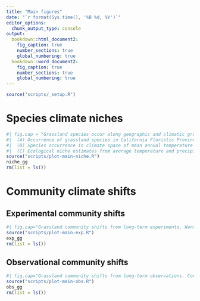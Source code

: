 ```yaml
---
title: "Main figures"
date: "`r format(Sys.time(), '%B %d, %Y')`"
editor_options: 
  chunk_output_type: console
output:
  bookdown::html_document2: 
    fig_caption: true
    number_sections: true
    global_numbering: true
  bookdown::word_document2: 
    fig_caption: true
    number_sections: true
    global_numbering: true
---
```


```r
source("scripts/_setup.R")
```

# Species climate niches

```r
#| fig.cap = "Grassland species occur along geographic and climatic gradients to estimate ecological niches.
#|  (A) Occurrence of grassland species in California Floristic Province, retrieved from the GBIF data (gray points), highlighting two example species *Danthonia californica* in the north (blue points) and *Stipa pulchra* in the south (red points).
#|  (B) Species occurrence in climate space of mean annual temperature (°C) and mean annual precipitation (mm), retrieved from the CHELSA data (gray), highlighting the same two example species *Danthonia californica* under cool and wet climates (blue) and *Stipa pulchra* under warm and dry climates (red).
#|  (C) Ecological niche estimates from average temperature and precipitation for each species (median ± standard error, gray), highlighting the two species (blue and red)."
source("scripts/plot-main-niche.R")
niche_gg
rm(list = ls())
```

# Community climate shifts

## Experimental community shifts

```r
#| fig.cap="Grassland community shifts from long-term experiments. Warming treatment causes communities to shift dominance to warmer (CTI, °C) and drier (CPI, mm) species in the Jasper Ridge Global Change Experiment (ambient plots in black, warming plots in red, background orange shades denote phase I heating +80 W m^–2^ in 1999-2002, phase II heating +100 W m^–2^ in 2003-2009, and phase III heating +250 W m^–2^ in 2010-2014, non-parametric two-sample Wilcoxon test, ns: *p* > 0.05, $*$: *p* ≤ 0.05, $**$: *p* ≤ 0.01, $***$: *p* ≤ 0.001)."
source("scripts/plot-main-exp.R")
exp_gg
rm(list = ls())
```

## Observational community shifts

```r
#| fig.cap="Grassland community shifts from long-term observations. Consistent with climate warming and drying, grassland communities shift dominance to warmer (increasing CTI) and drier (decreasing CPI) species in 12 long-term observational sites across the California Floristic Province (red trend lines by linear regression, significant slopes by *t*-test, *p* < 0.05)."
source("scripts/plot-main-obs.R")
obs_gg
rm(list = ls())
```
